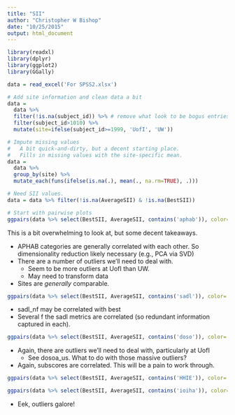 ```yaml
---
title: "SII"
author: "Christopher W Bishop"
date: "10/25/2015"
output: html_document
---
```


```r
library(readxl)
library(dplyr)
library(ggplot2)
library(GGally)

data = read_excel('For SPSS2.xlsx')

# Add site information and clean data a bit
data =
  data %>%
  filter(!is.na(subject_id)) %>% # remove what look to be bogus entries
  filter(subject_id>1010) %>%
  mutate(site=ifelse(subject_id>=1999, 'UofI', 'UW'))

# Impute missing values
#   A bit quick-and-dirty, but a decent starting place.
#   Fills in missing values with the site-specific mean.
data = 
  data %>% 
  group_by(site) %>%
  mutate_each(funs(ifelse(is.na(.), mean(., na.rm=TRUE), .)))

# Need SII values.
data = data %>% filter(!is.na(AverageSII) & !is.na(BestSII))

```

```r
# Start with pairwise plots
ggpairs(data %>% select(BestSII, AverageSII, contains('aphab')), color='site')
```

This is a bit overwhelming to look at, but some decent takeaways.

- APHAB categories are generally correlated with each other. So dimensionality reduction likely necessary (e.g., PCA via SVD)
- There are a number of outliers we'll need to deal with.
    - Seem to be more outliers at UofI than UW.
    - May need to transform data
- Sites are *generally* comparable.

```r
ggpairs(data %>% select(BestSII, AverageSII, contains('sadl')), color='site')
```

- sadl_nf may be correlated with best 
- Several f the sadl metrics are correlated (so redundant information captured in each).

```r
ggpairs(data %>% select(BestSII, AverageSII, contains('doso')), color='site')
```

- Again, there are outliers we'll need to deal with, particularly at UofI
    - See dosoa_us. What to do with those massive outliers?
- Again, subscores are correlated. This will be a pain to work through.

```r
ggpairs(data %>% select(BestSII, AverageSII, contains('HHIE')), color='site')
```

```r
ggpairs(data %>% select(BestSII, AverageSII, contains('ioiha')), color='site')
```

- Eek, outliers galore!
